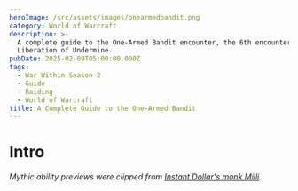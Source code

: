```yaml
---
heroImage: /src/assets/images/onearmedbandit.png
category: World of Warcraft
description: >-
  A complete guide to the One-Armed Bandit encounter, the 6th encounter of the
  Liberation of Undermine.  
pubDate: 2025-02-09T05:00:00.000Z
tags:
  - War Within Season 2
  - Guide
  - Raiding
  - World of Warcraft
title: A Complete Guide to the One-Armed Bandit
---
```

# Intro
*Mythic ability previews were clipped from <a href="https://www.youtube.com/watch?v=qjJkEMHqfxs&t=10s">Instant Dollar's monk Milli</a>.*
<script src="https://wow.zamimg.com/widgets/power.js" async />

This encounter takes place in a circular room and revolves around battling against a large slot machine.  There are two phases, and the first phase is single target with priority adds spread out around the room.  You will need to defeat these adds and take the coins they drop to feed into the slot machine, ensuring you get different combos with each insertion as this determines the mechanics you deal with.  

In the second phase, you will race against the clock to kill the boss before he simply cheats and wipes the raid.

Before I cover anything else, you should first understand all the combinations possible in the first phase.

**Token Types**
* Shock
* Flame
* Coin
* Bomb

**Combos** (Shock combos are significantly more complicated than others, and trigger each time **Spin to Win** is completed. Note: Haven't been able to conclusively confirm this).

* **Shock and Coin** - Creates a **Premium Currency Coil**, which pulls in everyone towards it, doing AoE damage over the duration. Activating this Coil does 18M damage and absorbs the nearest 2 **Shocking Fields**.
* <img src="https://cdn.shawnzhome.com/shawnzhome/videos/LoU/converted-oab/witheringflames.webp"/>
* **Shock and Flame** - Creates a **Superheated Coil**, sending out **Traveling Flames** upon activation and creation. Rashok waves that knock you back. Activating this Coil does 18M damage and absorbs the nearest 2 **Shocking Fields**.
* <img src="https://cdn.shawnzhome.com/shawnzhome/videos/LoU/converted-oab/flameandshock.webp"/>
* **Shock and Bomb** - Creates a **Dynamite-Laden Coil**, which spawns **Dynamite Booty** upon activation or creation. Dynamite Booty chases players for 12 seconds. If they reach their target, it deals high raid damage and puts a dot on the raid. They don't get faster over time and are relatively low HP and can be cc'ed. <img loading="lazy" src="https://s3.us-east-1.amazonaws.com/cdn.shawnzhome.com/shawnzhome/videos/LoU/converted-oab/dynamitebooty.webp"/>
* **Flame and Coin** - High Fire AoE damage to the whole raid for its duration
* <img src="https://cdn.shawnzhome.com/shawnzhome/videos/LoU/converted-oab/flameandcoin.webp"/>
* **Flame and Bomb** - Spawns **Dynamite Booty** with 100% increased HP and 50% reduced MS. Also explodes on death, dealing high damage to anything within 15 yards. This explosion also releases **Rashok waves**.
* **Coin and Bomb** - Spawns **Premium Dynamite Booty**, which has 100% increased HP and 50% damage and is cc immune.

# Full List of Boss Abilities for Reference

* <a href="https://www.wowhead.com/ptr-2/spell=461060/spin-to-win" class="wowhead">Spin To Win!</a>
* <a href="https://www.wowhead.com/ptr-2/spell=461068/fraud-detected" class="wowhead">Fraud Detected!</a>
* <a href="https://www.wowhead.com/ptr-2/spell=461083/reward-shock-and-flame" class="wowhead">Reward: Shock and Flame</a>
* <a href="https://www.wowhead.com/ptr-2/spell=461091/reward-shock-and-bomb" class="wowhead">Reward: Shock and Bomb</a>
* <a href="https://www.wowhead.com/ptr-2/spell=461176/reward-flame-and-bomb" class="wowhead">Reward: Flame and Bomb</a>
* <a href="https://www.wowhead.com/ptr-2/spell=461389/reward-flame-and-coin" class="wowhead">Reward: Flame and Coin</a>
* <a href="https://www.wowhead.com/ptr-2/spell=461101/reward-coin-and-shock" class="wowhead">Reward Coin and Shock</a>
* <a href="https://www.wowhead.com/ptr-2/spell=461395/reward-coin-and-bomb" class="wowhead">Reward: Coin and Bomb</a>
* <a href="https://www.wowhead.com/ptr-2/spell=461060/spin-to-win" class="wowhead">Overload!</a>
* <a href="https://www.wowhead.com/ptr-2/spell=472197/withering-flames" class="wowhead">Withering Flames</a>
* <a href="https://www.wowhead.com/ptr-2/spell=460847/electric-blast" class="wowhead">Electric Blast</a>
* <a href="https://www.wowhead.com/ptr-2/spell=464705/golden-ticket" class="wowhead">Golden Ticket</a>
* <a href="https://www.wowhead.com/ptr-2/spell=460181/pay-line" class="wowhead">Pay Line</a>
* <a href="https://www.wowhead.com/ptr-2/spell=460444/high-roller" class="wowhead">High Roller!</a>
* <a href="https://www.wowhead.com/ptr-2/spell=472718/up-the-ante" class="wowhead">Up the Ante</a>
* <a href="https://www.wowhead.com/ptr-2/spell=460164/foul-exhaust" class="wowhead">Foul Exhaust</a>
* <a href="https://www.wowhead.com/ptr-2/spell=460472/the-big-hit" class="wowhead">The Big Hit</a>
* <a href="https://www.wowhead.com/ptr-2/spell=460474/shocking-field" class="wowhead">Shocking Field</a>
* <a href="https://www.wowhead.com/ptr-2/spell=465309/cheat-to-win" class="wowhead">Cheat to Win!</a>
* <a href="https://www.wowhead.com/ptr-2/spell=465432/linked-machines" class="wowhead">Linked Machines</a>
* <a href="https://www.wowhead.com/ptr-2/spell=465322/hot-hot-heat" class="wowhead">Hot Hot Heat</a>
* <a href="https://www.wowhead.com/ptr-2/spell=465580/scattered-payout" class="wowhead">Scattered Payout</a>
* <a href="https://www.wowhead.com/ptr-2/spell=465587/explosive-jackpot" class="wowhead">Explosive Jackpot</a>
* <a href="https://www.wowhead.com/ptr-2/spell=473009/explosive-shrapnel" class="wowhead">Explosive Shrapnel</a>
* <a href="https://www.wowhead.com/ptr-2/spell=472178/burning-blast" class="wowhead">Burning Blast</a>
* <a href="https://www.wowhead.com/ptr-2/spell=465009/explosive-gaze" class="wowhead">Explosive Gaze</a>
* <a href="https://www.wowhead.com/ptr-2/spell=474731/traveling-flames" class="wowhead">Traveling Flames</a>

# Important Abilities

**Phase One**

* **Spin-to-win** - The boss will spin his reels, giving you 30 seconds to deposit two tokens to choose a reward for the raid to deal with.  **You just need to walk over the tokens to pick them up, and when you walk near the boss it will automatically deposit it for you**. Refer to the above explanation of combos. Remember, **you must not repeat the same combo twice, and you must also choose something to deal with or you will wipe.**
* <img src="https://cdn.shawnzhome.com/shawnzhome/videos/LoU/converted-oab/spintowin.webp"/>
*  **The Big Hit** - Tank Buster that you swap on every time. Leaves behind a **Shocking Field** (lightning ground floor that makes you take more damage). 
* <img src="https://cdn.shawnzhome.com/shawnzhome/videos/LoU/converted-oab/thebighit.webp"/>
* **Pay-Line** - Sends a large coin in a line towards random players. Leaves a field behind that gives a movement speed and damage/healing buff (10%). Does high damage and stuns anything hit by it. Explodes when it reaches its destination and falls over. Anything hit by this explosion (15 yd radius) takes a high amount of damage. All players will take a light burst of damage no matter their location. **EVERY COIN STILL ON THE FLOOR GIVES THE BOSS A 5% damage INCREASE**. **You can kick these back at the boss to get rid of them and extend your own damage buff**.
* <img src="https://cdn.shawnzhome.com/shawnzhome/videos/LoU/converted-oab/payline.webp"/>
* **Foul Exhaust** - Raidwide damage and applies a moderate healing absorb to all players.
* <img src="https://cdn.shawnzhome.com/shawnzhome/videos/LoU/converted-oab/foulexhaust.webp"/>
* **Reel Assistants** - These spawn with the boss on pull and with every **Spin-to-Win**.  They have several abilities--**Overload** (interruptible cast that knocks back everyone and does light damage), **Withering Flames** (a magic debuff that is dispellable, and lowers the players max HP over time. Dispelling it causes fire tornadoes to travel from their location).
* **Withering Flames** <img src="https://cdn.shawnzhome.com/shawnzhome/videos/LoU/converted-oab/witheringflames.webp"/>


**Phase Two**

* **Linked Machines** - For the rest of the encounter, the Bandit will spawn **Hyper Coils** that form a link to him called **Voltaic Streak**.  Crossing this link inflicts lethal damage to non-tanks. This can complicate movement somewhat for melee but isn't much of a concern for ranged.
* <img src="https://cdn.shawnzhome.com/shawnzhome/videos/LoU/converted-oab/linkedmachines.webp"/>
* **Hot Hot Heat** - For the rest of the encounter, the Bandit will mark random players and then fire lines of flame towards them, ala Zskarn.
* <img src="https://cdn.shawnzhome.com/shawnzhome/videos/LoU/converted-oab/hothotheat.webp"/>
* **Scattered Payout** - For the rest of the encounter, the boss will do fairly high ticking damage until he is defeated.
* **Explosive Jackpot** - The hard enrage. He will flip his slots to all **Bomb** tokens, and wipe the raid.

# Strategy (Normal and Heroic)

**Phase One**

* As of writing, this boss reaches his final stage either when all six **Combos** have been played, or at roughly 30% HP.  This means that lusting in Phase Two isn't particularly needed unless you are truly struggling there (except on Mythic during progression). You should aim to do as much damage as possible in Phase One to the boss, and so the strategy I recommend will encourage that.
* That being said, you will have to deal with every possible combination before Phase Two anyways, so you need to spread out the particularly dangerous ones so that cooldowns are back up in time. Here is what I recommend **(this is what was possible based on testing for the Reel Assistants. If it is not the case, this will be updated Day 1 of the raid as soon as I am able to**.)

1. Flame and Coin
2. Coin and Bomb
3. Shock and Coin
4. Shock and Bomb
5. Shock and Flame
6. Flame and Bomb

**Why?**

**Flame and Coin** is best handled at the start of the pull while there's still relatively little going on, during or while you're still riding high after lust.  This is by far the highest damage Combo you will deal with.

After that, it honestly doesn't matter too much, you just want to space out the Bomb combos so that you're not doing it back to back without the CC/CDs needed to kill them quickly, and have the **Shock** **Combos** towards the end so you don't have to repeatedly deal with them as many times.

* For the **Pay Lines,** it can be difficult at times to see the blue line indicating the coin's path in the midst of all the other effects. Make sure to pay special attention to this when it goes out. This is a good mechanic to add an MRT Reminder to, or something similar.
* The raid should generally be stacked near the boss or the middle of the room.  When you're targeted by a **Pay Line** or **Withering Flames**, simply move out and handle the mechanic accordingly.
* For Tanks, you'll be swapping on every **Big Hit.** It has a cast time, so you have time to place the **Shocking Fields** it leaves behind if you don't pre-position for it.
* Even on Heroic, it's not really necessary to utilize one of the main mechanics of the Coils, which is that you can have the tanks click on them to absorb the **Shocking Fields**. This will suck in the 2 nearest **Shocking Fields** at the cost of causing the Coils to repeat their mechanics.

**Phase Two**

* This is simply a burn to the end. You'll no longer deal with the Reel Assistants and thus you will no longer choose what mechanics occur. The boss will do a static order, but this time will retain each ability and continue using it for the rest of the encounter.
* The **Linked Machines** ability is relatively simple to handle. Tanks just need to be careful in how they move the boss as the **Voltaic Streak** linking the boss to the various coils is quite lethal.
* For **Hot Hot Heat**, players will just want to either remain loosely spread or stacked, and have the players who are selected move out of the clump. You don't want these to hit multiple players.
* The final ability is simply very high ticking damage for the rest of the encounter. At this point you simply need to kill the boss before it reaches its next ability, which is a guaranteed wipe.

# Mythic Changes

The Mythic changes do not drastically change the encounter, but simply force you to utilize the coils more frequently, and thus force you to deal with the mechanics of the fight more often, while also making the fight overall more punishing.

* **Reel Assistants** now cannot be damaged below 20% without first being struck by a **Pay Line** coin.
* The **Big Hit** now also arcs to nearby random players, creating additional **Shocking Fields** throughout the fight. <img loading="lazy" src="https://s3.us-east-1.amazonaws.com/cdn.shawnzhome.com/shawnzhome/videos/LoU/converted-oab/shockingfield.webp"/>
* Each **Pay Line** on the floor now increases the Bandit's damage by 10%, up from 5%.  
* **Pay Lines** now deal essentially lethal damage to players without using a defensive.
* The increased tuning now also makes **Overload** casts from the **Reel Assistants** incredibly dangerous.

# Mythic Strategy

* As of this writing, the best order cannot realistically be surmised without further tuning notice. I will update this when I am certain that I can confidently estimate as much.
* There are a few different ways you can handle hitting the **Reel Assistants**, but the simplest is to tank the boss at one end of the room, as the **Reel Assistants** are spread about as you can see below:

* This means that you now only need one player to aim their **Pay Line** directly down the middle, and the other two can split off to the sides so that the coins do not all hit the wall at once.
* You may also simply tank it as normal, dragging the boss to each **Assistant** for cleave. Either way, you must also keep a tight interrupt rotation on them, as even one **Overload** cast can be devastating.
* Tanks will now need to regularly trigger coils throughout the encounter in order to keep the arena clear for play.  This means you must be ready to handle overlaps of various combinations that were not necessary to deal with on Heroic.
* It is also far more urgent to kick the **Pay Lines** back at the boss, as otherwise you will be taking up to 30% increased additional damage, which can prove disastrous under most circumstances.

# Notes on Healing

On Normal and Heroic, the fight begins relatively lax, but the damage from each additional **Coil** will steadily increase the frequency at which you take damage. The various **Spin to Win** combos are the highest direct threat to the raid, with the **Flame and Coin** and **Shock and Coin** are the most threatening ones and require the most healing, while the **Bomb** combos deal practically nothing as the threat is entirely handled by simply killing the adds.

Outside of that, most of the damage comes from **Reel Assistants** spamming **Electric Blast** and overlapping with **Foul Exhaust**.  You will want to make sure that you dispel the **Withering Flames** debuff quickly, but also make sure to let them get somewhat out of the raid so as not to overly complicate movement for others.  

The healing required once the boss begins casting **Scattered Payout** in Phase Two is dramatically higher, and you will be struggling to keep up as it progresses. This is where you might want to make sure you have enough mana and cooldowns to keep the raid alive.

# Notes on Tanking

Overall, it's a fairly simple fight to tank despite how many things there might seem to be going on. As mentioned before, you will swap on every **Big Hit**, and you will want to drag the boss to **Reel Assistants** for cleave, but also make sure to not move it during **Pay Lines** and cause the coins to go in unintended directions.  

Do note that the **Big Hit** has a cast time, and so you have plenty of time to move to where you would like to put the **Shocking Fields**. You can also fairly easily stack them on most classes without really any concern.

# Defensive Usage

Defensives are best saved for particularly dangerous **Spin-to-Win** combos, or if you get **WIthering Flames** and aren't dispelled quickly enough.  They should also be held towards the end of Phase Two to chain during **Scattered Payout.**

# Movement Cooldowns

Movement is best used for **Spin-to-Win** combos that are movement intense, such as Shock and Coin or to more easily kite the **Bomb** combos.  They can also be good on Mythic to aid in players repositioning their **Pay Lines** to the **Reel Assistants**.

In Phase Two, movement is particularly good for **Hot Hot Heat** and **Pay Lines**.

# Damage Profile Best Suited for this Encounter

Single target is the real bulk of this fight, but any class that can do very good single target while also being able to damage the spread **Reel Assistants** is very good for P1. You also will require some classes that can have a solid 1 minute burst, 5+ target cleave profile for the **Dynamite Booty**. If you are considering lusting in Phase Two, then execute classes are also extremely good on this encounter.

# Raid plan, Useful Weakauras, and Macros

* NYI-WIP

**Table of Contents**

1. <a href="https://www.shawnzhome.com/post/a-complete-guide/">Vexie</a>
2. <a href="https://www.shawnzhome.com/post/a-complete-guide-to-the-cauldron-of-carnage/">Cauldron of Carnage</a>
3. <a href="https://www.shawnzhome.com/post/a-complete-guide-to-rik-reverb/">Rik Reverb</a>
4. <a href="https://www.shawnzhome.com/post/a-complete-guide-to-stix-bunkjunker/">Stix Bunkjunker</a>
5. <a href="https://www.shawnzhome.com/post/a-complete-guide-to-sprocketmonger-lockenstock/">Sprocketmonger Lockenstock</a>
7. <a href="https://www.shawnzhome.com/post/a-complete-guide-to-mugzee/">Mug'Zee</a>
8. <a href="https://www.shawnzhome.com/post/a-complete-preview-for-the-chrome-king-gallywix/">Chrome King Gallywix</a>